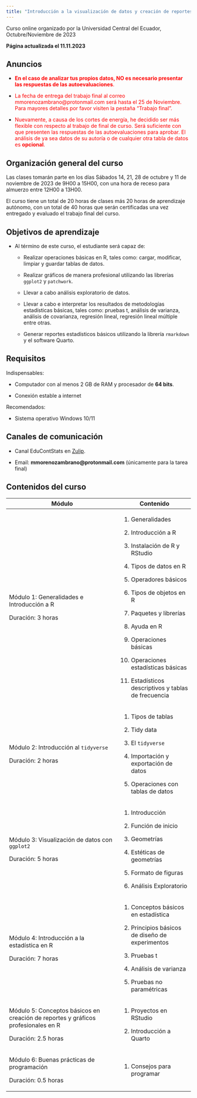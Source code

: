 ---
title: "Introducción a la visualización de datos y creación de reportes en R"
---

Curso online organizado por la Universidad Central del Ecuador, Octubre/Noviembre de 2023

**Página actualizada el 11.11.2023**

## Anuncios

-   [**En el caso de analizar tus propios datos, NO es necesario presentar las respuestas de las autoevaluaciones**.]{style="color:red;"}

-   [La fecha de entrega del trabajo final al correo mmorenozambrano@protonmail.com será hasta el 25 de Noviembre. Para mayores detalles por favor visiten la pestaña "Trabajo final".]{style="color:red;"}

-   [Nuevamente, a causa de los cortes de energía, he decidido ser más flexible con respecto al trabajo de final de curso. Será suficiente con que presenten las respuestas de las autoevaluaciones para aprobar. El análisis de ya sea datos de su autoría o de cualquier otra tabla de datos es **opcional**.]{style="color:red;"}

## Organización general del curso

Las clases tomarán parte en los días Sábados 14, 21, 28 de octubre y 11 de noviembre de 2023 de 9H00 a 15H00, con una hora de receso para almuerzo entre 12H00 a 13H00.

El curso tiene un total de 20 horas de clases más 20 horas de aprendizaje autónomo, con un total de 40 horas que serán certificadas una vez entregado y evaluado el trabajo final del curso.

## Objetivos de aprendizaje

-   Al término de este curso, el estudiante será capaz de:

    -   Realizar operaciones básicas en R, tales como: cargar, modificar, limpiar y guardar tablas de datos.

    -   Realizar gráficos de manera profesional utilizando las librerías `ggplot2` y `patchwork`.

    -   Llevar a cabo análisis exploratorio de datos.

    -   Llevar a cabo e interpretar los resultados de metodologías estadísticas básicas, tales como: pruebas t, análisis de varianza, análisis de covarianza, regresión lineal, regresión lineal múltiple entre otras.

    -   Generar reportes estadísticos básicos utilizando la librería `rmarkdown` y el software Quarto.

## Requisitos

Indispensables:

-   Computador con al menos 2 GB de RAM y procesador de **64 bits**.

-   Conexión estable a internet

Recomendados:

-   Sistema operativo Windows 10/11

## Canales de comunicación

-   Canal EduContStats en [Zulip](https://educontstats.zulipchat.com){target="_blank"}.

-   Email: **mmorenozambrano\@protonmail.com** (únicamente para la tarea final)

## Contenidos del curso

+-----------------------------------------------------------------------------------+------------------------------------------------------+
| Módulo                                                                            | Contenido                                            |
+===================================================================================+======================================================+
| Módulo 1: Generalidades e Introducción a R                                        | 1.  Generalidades                                    |
|                                                                                   |                                                      |
| Duración: 3 horas                                                                 | 2.  Introducción a R                                 |
|                                                                                   |                                                      |
|                                                                                   | 3.  Instalación de R y RStudio                       |
|                                                                                   |                                                      |
|                                                                                   | 4.  Tipos de datos en R                              |
|                                                                                   |                                                      |
|                                                                                   | 5.  Operadores básicos                               |
|                                                                                   |                                                      |
|                                                                                   | 6.  Tipos de objetos en R                            |
|                                                                                   |                                                      |
|                                                                                   | 7.  Paquetes y librerías                             |
|                                                                                   |                                                      |
|                                                                                   | 8.  Ayuda en R                                       |
|                                                                                   |                                                      |
|                                                                                   | 9.  Operaciones básicas                              |
|                                                                                   |                                                      |
|                                                                                   | 10. Operaciones estadísticas básicas                 |
|                                                                                   |                                                      |
|                                                                                   | 11. Estadísticos descriptivos y tablas de frecuencia |
+-----------------------------------------------------------------------------------+------------------------------------------------------+
| Módulo 2: Introducción al `tidyverse`                                             | 1.  Tipos de tablas                                  |
|                                                                                   |                                                      |
| Duración: 2 horas                                                                 | 2.  Tidy data                                        |
|                                                                                   |                                                      |
|                                                                                   | 3.  El `tidyverse`                                   |
|                                                                                   |                                                      |
|                                                                                   | 4.  Importación y exportación de datos               |
|                                                                                   |                                                      |
|                                                                                   | 5.  Operaciones con tablas de datos                  |
+-----------------------------------------------------------------------------------+------------------------------------------------------+
| Módulo 3: Visualización de datos con `ggplot2`                                    | 1.  Introducción                                     |
|                                                                                   |                                                      |
| Duración: 5 horas                                                                 | 2.  Función de inicio                                |
|                                                                                   |                                                      |
|                                                                                   | 3.  Geometrías                                       |
|                                                                                   |                                                      |
|                                                                                   | 4.  Estéticas de geometrías                          |
|                                                                                   |                                                      |
|                                                                                   | 5.  Formato de figuras                               |
|                                                                                   |                                                      |
|                                                                                   | 6.  Análisis Exploratorio                            |
+-----------------------------------------------------------------------------------+------------------------------------------------------+
| Módulo 4: Introducción a la estadística en R                                      | 1.  Conceptos básicos en estadística                 |
|                                                                                   |                                                      |
| Duración: 7 horas                                                                 | 2.  Principios básicos de diseño de experimentos     |
|                                                                                   |                                                      |
|                                                                                   | 3.  Pruebas t                                        |
|                                                                                   |                                                      |
|                                                                                   | 4.  Análisis de varianza                             |
|                                                                                   |                                                      |
|                                                                                   | 5.  Pruebas no paramétricas                          |
+-----------------------------------------------------------------------------------+------------------------------------------------------+
| Módulo 5: Conceptos básicos en creación de reportes y gráficos profesionales en R | 1.  Proyectos en RStudio                             |
|                                                                                   |                                                      |
| Duración: 2.5 horas                                                               | 2.  Introducción a Quarto                            |
+-----------------------------------------------------------------------------------+------------------------------------------------------+
| Módulo 6: Buenas prácticas de programación                                        | 1.  Consejos para programar                          |
|                                                                                   |                                                      |
| Duración: 0.5 horas                                                               |                                                      |
+-----------------------------------------------------------------------------------+------------------------------------------------------+
